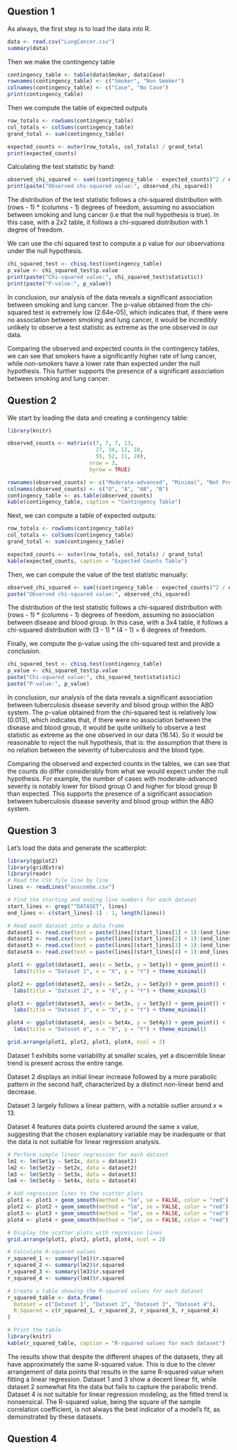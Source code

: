 

## Question 1

As always, the first step is to load the data into R.

```r
data <- read.csv("LungCancer.csv")
summary(data)

```

Then we make the contingency table

```r

contingency_table <- table(data$Smoker, data$Case)
rownames(contingency_table) <- c("Smoker", "Non Smoker")
colnames(contingency_table) <- c("Case", "No Case")
print(contingency_table)


```

Then we compute the table of expected outputs

```r

row_totals <- rowSums(contingency_table)
col_totals <- colSums(contingency_table)
grand_total <- sum(contingency_table)

expected_counts <- outer(row_totals, col_totals) / grand_total
print(expected_counts)

```

Calculating the test statistic by hand:

```r
observed_chi_squared <- sum((contingency_table - expected_counts)^2 / expected_counts)
print(paste("Observed chi-squared value:", observed_chi_squared))

```

The distribution of the test statistic follows a chi-squared distribution with (rows - 1) * (columns - 1) degrees of freedom, assuming no association between smoking and lung cancer (i.e that the null hypothesis is true). In this case, with a 2x2 table, it follows a chi-squared distribution with 1 degree of freedom.


We can use the chi squared test to compute a p value for our observations under the null hypothesis.

```r

chi_squared_test <- chisq.test(contingency_table)
p_value <- chi_squared_test$p.value
print(paste("Chi-squared value:", chi_squared_test$statistic))
print(paste("P-value:", p_value))

```
In conclusion, our analysis of the data reveals a significant association between smoking and lung cancer. The p-value obtained from the chi-squared test is extremely low (2.64e-05), which indicates that, if there were no association between smoking and lung cancer, it would be incredibly unlikely to observe a test statistic as extreme as the one observed in our data.

Comparing the observed and expected counts in the contingency tables, we can see that smokers have a significantly higher rate of lung cancer, while non-smokers have a lower rate than expected under the null hypothesis. This further supports the presence of a significant association between smoking and lung cancer.


## Question 2

We start by loading the data and creating a contingency table:

```r
library(knitr)

observed_counts <- matrix(c(7, 7, 7, 13,
                            27, 34, 12, 18,
                            55, 52, 11, 24),
                          nrow = 3,
                          byrow = TRUE)

rownames(observed_counts) <- c("Moderate-advanced", "Minimal", "Not Present")
colnames(observed_counts) <- c("O", "A", "AB", "B")
contingency_table <- as.table(observed_counts)
kable(contingency_table, caption = "Contingency Table")


```

Next, we can compute a table of expected outputs:

```r
row_totals <- rowSums(contingency_table)
col_totals <- colSums(contingency_table)
grand_total <- sum(contingency_table)

expected_counts <- outer(row_totals, col_totals) / grand_total
kable(expected_counts, caption = "Expected Counts Table")

```

Then, we can compute the value of the test statistic manually:

```r

observed_chi_squared <- sum((contingency_table - expected_counts)^2 / expected_counts)
paste("Observed chi-squared value:", observed_chi_squared)

```

The distribution of the test statistic follows a chi-squared distribution with (rows - 1) * (columns - 1) degrees of freedom, assuming no association between disease and blood group. In this case, with a 3x4 table, it follows a chi-squared distribution with (3 - 1) * (4 - 1) = 6 degrees of freedom.

Finally, we compute the p-value using the chi-squared test and provide a conclusion.

```r
chi_squared_test <- chisq.test(contingency_table)
p_value <- chi_squared_test$p.value
paste("Chi-squared value:", chi_squared_test$statistic)
paste("P-value:", p_value)
```

In conclusion, our analysis of the data reveals a significant association between tuberculosis disease severity and blood group within the ABO system. The p-value obtained from the chi-squared test is relatively low (0.013), which indicates that, if there were no association between the disease and blood group, it would be quite unlikely to observe a test statistic as extreme as the one observed in our data (16.14). So it would be reasonable to reject the null hypothesis, that is: the assumption that there is no relation between the severity of tuberculosis and the blood type.

Comparing the observed and expected counts in the tables, we can see that the counts do differ considerably from what we would expect under the null hypothesis. For example, the number of cases with moderate-advanced severity is notably lower for blood group O and higher for blood group B than expected. This supports the presence of a significant association between tuberculosis disease severity and blood group within the ABO system.

## Question 3

Let's load the data and generate the scatterplot:

```r
library(ggplot2)
library(gridExtra)
library(readr)
# Read the CSV file line by line
lines <- readLines("anscombe.csv")

# Find the starting and ending line numbers for each dataset
start_lines <- grep("^DATASET", lines)
end_lines <- c(start_lines[-1] - 1, length(lines))

# Read each dataset into a data frame
dataset1 <- read.csv(text = paste(lines[(start_lines[1] + 1):(end_lines[1] - 1)], collapse = "\n"), header = TRUE)
dataset2 <- read.csv(text = paste(lines[(start_lines[2] + 1):(end_lines[2] - 1)], collapse = "\n"), header = TRUE)
dataset3 <- read.csv(text = paste(lines[(start_lines[3] + 1):(end_lines[3] - 1)], collapse = "\n"), header = TRUE)
dataset4 <- read.csv(text = paste(lines[(start_lines[4] + 1):end_lines[4]], collapse = "\n"), header = TRUE)

plot1 <- ggplot(dataset1, aes(x = Set1x, y = Set1y)) + geom_point() +
  labs(title = "Dataset 1", x = "X", y = "Y") + theme_minimal()

plot2 <- ggplot(dataset2, aes(x = Set2x, y = Set2y)) + geom_point() +
  labs(title = "Dataset 2", x = "X", y = "Y") + theme_minimal()

plot3 <- ggplot(dataset3, aes(x = Set3x, y = Set3y)) + geom_point() +
  labs(title = "Dataset 3", x = "X", y = "Y") + theme_minimal()

plot4 <- ggplot(dataset4, aes(x = Set4x, y = Set4y)) + geom_point() +
  labs(title = "Dataset 4", x = "X", y = "Y") + theme_minimal()

grid.arrange(plot1, plot2, plot3, plot4, ncol = 2)


```


Dataset 1 exhibits some variability at smaller scales, yet a discernible linear trend is present across the entire range.

Dataset 2 displays an initial linear increase followed by a more parabolic pattern in the second half, characterized by a distinct non-linear bend and decrease.

Dataset 3 largely follows a linear pattern, with a notable outlier around $x \approx 13$.

Dataset 4 features data points clustered around the same x value, suggesting that the chosen explanatory variable may be inadequate or that the data is not suitable for linear regression analysis.

```r
# Perform simple linear regression for each dataset
lm1 <- lm(Set1y ~ Set1x, data = dataset1)
lm2 <- lm(Set2y ~ Set2x, data = dataset2)
lm3 <- lm(Set3y ~ Set3x, data = dataset3)
lm4 <- lm(Set4y ~ Set4x, data = dataset4)

# Add regression lines to the scatter plots
plot1 <- plot1 + geom_smooth(method = "lm", se = FALSE, color = "red")
plot2 <- plot2 + geom_smooth(method = "lm", se = FALSE, color = "red")
plot3 <- plot3 + geom_smooth(method = "lm", se = FALSE, color = "red")
plot4 <- plot4 + geom_smooth(method = "lm", se = FALSE, color = "red")

# Display the scatter plots with regression lines
grid.arrange(plot1, plot2, plot3, plot4, ncol = 2)

# Calculate R-squared values
r_squared_1 <- summary(lm1)$r.squared
r_squared_2 <- summary(lm2)$r.squared
r_squared_3 <- summary(lm3)$r.squared
r_squared_4 <- summary(lm4)$r.squared

# Create a table showing the R-squared values for each dataset
r_squared_table <- data.frame(
  Dataset = c("Dataset 1", "Dataset 2", "Dataset 3", "Dataset 4"),
  R_Squared = c(r_squared_1, r_squared_2, r_squared_3, r_squared_4)
)

# Print the table
library(knitr)
kable(r_squared_table, caption = "R-squared values for each dataset")

```

The results show that despite the different shapes of the datasets, they all have approximately the same R-squared value. This is due to the clever arrangement of data points that results in the same R-squared value when fitting a linear regression. Dataset 1 and 3 show a decent linear fit, while dataset 2 somewhat fits the data but fails to capture the parabolic trend. Dataset 4 is not suitable for linear regression modeling, as the fitted trend is nonsensical. The R-squared value, being the square of the sample correlation coefficient, is not always the best indicator of a model's fit, as demonstrated by these datasets.

## Question 4


